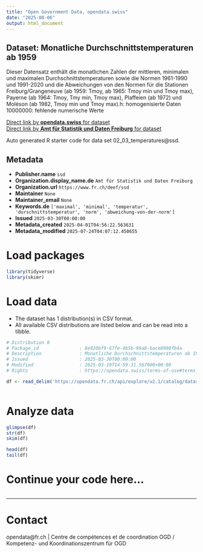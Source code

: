 ```yaml
---
title: "Open Government Data, opendata.swiss"
date: "2025-08-06"
output: html_document
---
```


## Dataset: Monatliche Durchschnittstemperaturen ab 1959

Dieser Datensatz enthält die monatlichen Zahlen der mittleren, minimalen und maximalen Durchschnittstemperaturen sowie die Normen 1961-1990 und 1991-2020 und die Abweichungen von den Normen für die Stationen Freiburg/Grangeneuve (ab 1959: Tmoy, ab 1965: Tmoy min und Tmoy max), Payerne (ab 1964: Tmoy, Tmy min, Tmoy max), Plaffeien (ab 1972) und Moléson (ab 1982, Tmoy min und Tmoy max).h: homogenisierte Daten 10000000: fehlende numerische Werte

[Direct link by **opendata.swiss** for dataset](https://opendata.swiss/de/dataset/monatliche-durchschnittstemperaturen-ab-1959)<br>
[Direct link by **Amt für Statistik und Daten Freiburg** for dataset](https://opendata.fr.ch/explore/dataset/02_03_temperatures/)

Auto generated R starter code for data set 02_03_temperatures@ssd.

## Metadata

- **Publisher.name** `ssd`
- **Organization.display_name.de** `Amt für Statistik und Daten Freiburg`
- **Organization.url** `https://www.fr.ch/deef/ssd`
- **Maintainer** `None`
- **Maintainer_email** `None`
- **Keywords.de** `['maximal', 'minimal', 'temperatur', 'durschnittstemperatur', 'norm', 'abweichung-von-der-norm']`
- **Issued** `2025-03-30T00:00:00`
- **Metadata_created** `2025-04-01T04:56:22.563631`
- **Metadata_modified** `2025-07-24T04:07:12.450655`


# Load packages

```r

library(tidyverse)
library(skimr)

```

# Load data

-   The dataset has 1 distribution(s) in CSV format.
-   All available CSV distributions are listed below and can be read into a tibble.

```r

# Distribution 0
# Package_id               : 8e920bf9-67fe-4b5b-99a8-bace0900fb4a
# Description              : Monatliche Durchschnittstemperaturen ab 1959 (csv)
# Issued                   : 2025-03-30T00:00:00
# Modified                 : 2025-03-19T14:59:31.567000+00:00
# Rights                   : https://opendata.swiss/terms-of-use#terms_by

df <- read_delim('https://opendata.fr.ch/api/explore/v2.1/catalog/datasets/02_03_temperatures/exports/csv?use_labels=true')



```

# Analyze data

```r

glimpse(df)
str(df)
skim(df)

head(df)
tail(df)

```

# Continue your code here...

```r

```

------------------------------------------------------------------------

# Contact

opendata@fr.ch | Centre de compétences et de coordination OGD / Kompetenz- und Koordinationszentrum für OGD
